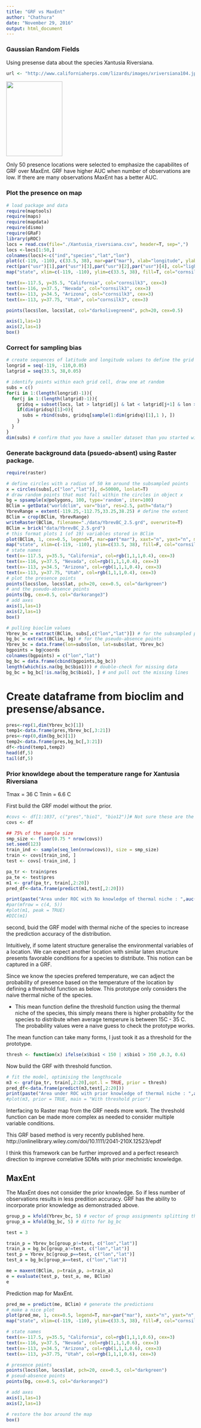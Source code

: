 ```yaml
---
title: "GRF vs MaxEnt"
author: "Chathura"
date: "November 29, 2016"
output: html_document
---
```



### Gaussian Random Fields

Using presense data about the species Xantusia Riversiana. 

```r
url <- "http://www.californiaherps.com/lizards/images/xriversiana104.jpg"
```
<img src="`r url`" height="200px" width="150px">

Only 50 presence locations were selected to emphasize the capabilites of GRF over MaxEnt. GRF have higher AUC when number of observations are low. If there are many observations MaxEnt has a better AUC.



### Plot the presence on map
```r
# load package and data
require(maptools)
require(maps)
require(mapdata)
require(dismo)
require(GRaF)
library(pROC)
locs = read.csv(file="./Xantusia_riversiana.csv", header=T, sep=",")
locs <-locs[1:50,]
colnames(locs)<-c("ind","species","lat","lon")
plot(c(-119, -110), c(33.5, 38), mar=par("mar"), xlab="longitude", ylab="latitude", xaxt="n", yaxt="n", type="n", main="Xantusia Riversiana Presence")
rect(par("usr")[1],par("usr")[3],par("usr")[2],par("usr")[4], col="lightblue")
map("state", xlim=c(-119, -110), ylim=c(33.5, 38), fill=T, col="cornsilk", add=T)

text(x=-117.5, y=35.5, "California", col="cornsilk3", cex=3)
text(x=-116, y=37.5, "Nevada", col="cornsilk3", cex=3)
text(x=-113, y=34.5, "Arizona", col="cornsilk3", cex=3)
text(x=-113, y=37.75, "Utah", col="cornsilk3", cex=3)

points(locs$lon, locs$lat, col="darkolivegreen4", pch=20, cex=0.5)

axis(1,las=1)
axis(2,las=1)
box()

```

### Correct for sampling bias
```r
# create sequences of latitude and longitude values to define the grid
longrid = seq(-119, -110,0.05)
latgrid = seq(33.5, 38,0.05)

# identify points within each grid cell, draw one at random
subs = c()
for(i in 1:(length(longrid)-1)){
  for(j in 1:(length(latgrid)-1)){
    gridsq = subset(locs, lat > latgrid[j] & lat < latgrid[j+1] & lon > longrid[i] & lon < longrid[i+1])     
    if(dim(gridsq)[1]>0){
      subs = rbind(subs, gridsq[sample(1:dim(gridsq)[1],1 ), ])
    }
  }
}
dim(subs) # confirm that you have a smaller dataset than you started with

```

### Generate background data (psuedo-absent) using Raster package.
```r
require(raster)

# define circles with a radius of 50 km around the subsampled points
x = circles(subs[,c("lon","lat")], d=50000, lonlat=T)
# draw random points that must fall within the circles in object x
bg = spsample(x@polygons, 100, type='random', iter=100)
BClim = getData("worldclim", var="bio", res=2.5, path="data/")
YbrevRange = extent(-119.25,-112.75,33.25,38.25) # define the extent
BClim = crop(BClim, YbrevRange)
writeRaster(BClim, filename="./data/YbrevBC_2.5.grd", overwrite=T)
BClim = brick("data/YbrevBC_2.5.grd")
# this format plots 1 (of 19) variables stored in BClim
plot(BClim, 1, cex=0.5, legend=T, mar=par("mar"), xaxt="n", yaxt="n", main="Annual mean temperature (ºC x 10)")
map("state", xlim=c(-119, -110), ylim=c(33.5, 38), fill=F, col="cornsilk", add=T)
# state names
text(x=-117.5, y=35.5, "California", col=rgb(1,1,1,0.4), cex=3)
text(x=-116, y=37.5, "Nevada", col=rgb(1,1,1,0.4), cex=3)
text(x=-113, y=34.5, "Arizona", col=rgb(1,1,1,0.4), cex=3)
text(x=-113, y=37.75, "Utah", col=rgb(1,1,1,0.4), cex=3)
# plot the presence points
points(locs$lon, locs$lat, pch=20, cex=0.5, col="darkgreen")
# and the pseudo-absence points
points(bg, cex=0.5, col="darkorange3")
# add axes
axis(1,las=1)
axis(2,las=1)
box()
```

```r
# pulling bioclim values
Ybrev_bc = extract(BClim, subs[,c("lon","lat")]) # for the subsampled presence points
bg_bc = extract(BClim, bg) # for the pseudo-absence points
Ybrev_bc = data.frame(lon=subs$lon, lat=subs$lat, Ybrev_bc)
bgpoints = bg@coords
colnames(bgpoints) = c("lon","lat")
bg_bc = data.frame(cbind(bgpoints,bg_bc))
length(which(is.na(bg_bc$bio1))) # double-check for missing data
bg_bc = bg_bc[!is.na(bg_bc$bio1), ] # and pull out the missing lines


```


# Create dataframe from bioclim and presense/absance.
```r
pres<-rep(1,dim(Ybrev_bc)[1])
temp1<-data.frame(pres,Ybrev_bc[,3:21])
pres<-rep(0,dim(bg_bc)[1])
temp2<-data.frame(pres,bg_bc[,3:21])
df<-rbind(temp1,temp2)
head(df,5)
tail(df,5)
```
### Prior knowldege about the temperature range for  Xantusia Riversiana
Tmax = 36 C
Tmin = 6.6 C

First build the GRF model without the prior.
```r
#covs <- df[1:1037, c("pres","bio1", "bio12")]# Not sure these are the best variables.
covs <- df

## 75% of the sample size
smp_size <- floor(0.75 * nrow(covs))
set.seed(123)
train_ind <- sample(seq_len(nrow(covs)), size = smp_size)
train <- covs[train_ind, ]
test <- covs[-train_ind, ]

pa_tr <- train$pres
pa_te <- test$pres
m1 <- graf(pa_tr, train[,2:20])
pred_df<-data.frame(predict(m1,test[,2:20]))

print(paste("Area under ROC with No knowledge of thermal niche : ",auc(pa_te, pred_df$posterior.mode)))
#par(mfrow = c(4, 5))
#plot(m1, peak = TRUE)
#DIC(m1)
```

second, buid the GRF model with  thermal niche of the species  to increase the prediction accuracy of the distribution.

Intuitively, if some latent structure generalise the environmental variables of a location. We can expect another location with similar laten structure presents favorable conditions for a species to distribute. This notion can be captured in a GRF.

Since we know the species prefered temperature, we can adject the probability of presence based on the temperature of the location by defining a threshold function as below. This prototype only considers the naive thermal niche of the species.

* This mean function define the threshold function using the thermal niche of the species, this simply means there is higher probablity for the species to distribute when average temperure is between 15C - 35 C. The probability values were a naive guess to check the prototype works.

The mean function can take many forms, I just took it as a threshold for the prototype. 

```r

thresh <- function(x) ifelse(x$bio1 < 150 | x$bio1 > 350 ,0.3, 0.6)

```

Now build the GRF with threshold function.
```r
# fit the model, optimising the lengthscale
m3 <- graf(pa_tr, train[,2:20],opt.l = TRUE, prior = thresh)
pred_df<-data.frame(predict(m3,test[,2:20]))
print(paste("Area under ROC with prior knowledge of thermal niche : ",auc(pa_te, pred_df$posterior.mode)))
#plot(m3, prior = TRUE, main = "With threshold prior")

```

Interfacing to Raster map from the GRF needs more work. The threshold function can be made more complex as needed to consider multiple variable conditions.

This GRF based method is very recently published here. 
http://onlinelibrary.wiley.com/doi/10.1111/2041-210X.12523/epdf

I think this framework can be further improved and a perfect research direction to improve correlative SDMs with prior mechnistic knowledge. 



MaxEnt
--------
The MaxEnt does not consider the prior knowledge. So if less number of observations results in less predition accuracy. GRF has the ability to incorporate prior knowledge as demonstraded above.

```r
group_p = kfold(Ybrev_bc, 5) # vector of group assignments splitting the Ybrev_bc into 5 groups
group_a = kfold(bg_bc, 5) # ditto for bg_bc

test = 3

train_p = Ybrev_bc[group_p!=test, c("lon","lat")]
train_a = bg_bc[group_a!=test, c("lon","lat")]
test_p = Ybrev_bc[group_p==test, c("lon","lat")]
test_a = bg_bc[group_a==test, c("lon","lat")]

me = maxent(BClim, p=train_p, a=train_a)
e = evaluate(test_p, test_a, me, BClim)
e


```

Prediction map for MaxEnt.
```r

pred_me = predict(me, BClim) # generate the predictions
# make a nice plot
plot(pred_me, 1, cex=0.5, legend=T, mar=par("mar"), xaxt="n", yaxt="n", main="Predicted presence of the species")
map("state", xlim=c(-119, -110), ylim=c(33.5, 38), fill=F, col="cornsilk", add=T)

# state names
text(x=-117.5, y=35.5, "California", col=rgb(1,1,1,0.6), cex=3)
text(x=-116, y=37.5, "Nevada", col=rgb(1,1,1,0.6), cex=3)
text(x=-113, y=34.5, "Arizona", col=rgb(1,1,1,0.6), cex=3)
text(x=-113, y=37.75, "Utah", col=rgb(1,1,1,0.6), cex=3)

# presence points
points(locs$lon, locs$lat, pch=20, cex=0.5, col="darkgreen")
# pseud-absence points
points(bg, cex=0.5, col="darkorange3")

# add axes
axis(1,las=1)
axis(2,las=1)

# restore the box around the map
box()
```

